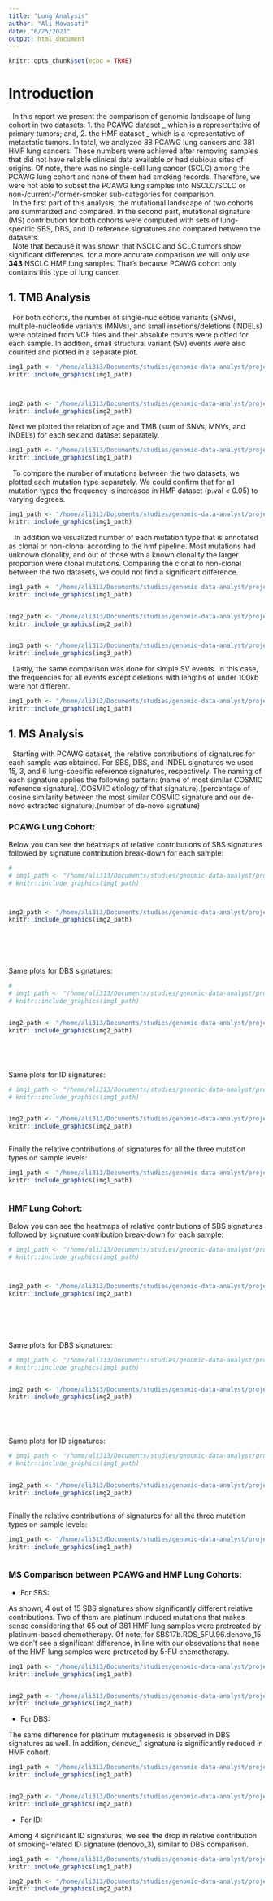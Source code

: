 ```yaml
---
title: "Lung Analysis"
author: "Ali Movasati"
date: "6/25/2021"
output: html_document
---
```


```r
knitr::opts_chunk$set(echo = TRUE)
```

# Introduction

|   In this report we present the comparison of genomic landscape of lung cohort in two datasets: 1. the PCAWG dataset _ which is a representative of primary tumors; and, 2. the HMF dataset _ which is a representative of metastatic tumors. In total, we analyzed 88 PCAWG lung cancers and 381 HMF lung cancers. These numbers were achieved after removing samples that did not have reliable clinical data available or had dubious sites of origins. Of note, there was no single-cell lung cancer (SCLC) among the PCAWG lung cohort and none of them had smoking records. Therefore, we were not able to subset the PCAWG lung samples into NSCLC/SCLC or non-/current-/former-smoker sub-categories for comparison.


|   In the first part of this analysis, the mutational landscape of two cohorts are summarized and compared. In the second part, mutational signature (MS) contribution for both cohorts were computed with sets of lung-specific SBS, DBS, and ID reference signatures and compared between the datasets.


|   Note that because it was shown that NSCLC and SCLC tumors show significant differences, for a more accurate comparison we will only use **343** NSCLC HMF lung samples. That's because PCAWG cohort only contains this type of lung cancer.

## 1. TMB Analysis

|   For both cohorts, the number of single-nucleotide variants (SNVs), multiple-nucleotide variants (MNVs), and small insetions/deletions (INDELs) were obtained from VCF files and their absolute counts were plotted for each sample. In addition, small structural variant (SV) events were also counted and plotted in a separate plot. 



```r


img1_path <- "/home/ali313/Documents/studies/genomic-data-analyst/projects/lung-project/pics-synced/jpg/mut-count-per-sample-pcawg-1.jpg"
knitr::include_graphics(img1_path)



img2_path <- "/home/ali313/Documents/studies/genomic-data-analyst/projects/lung-project/pics-synced/jpg/mut-count-per-sample-nsc-1.jpg"
knitr::include_graphics(img2_path)


```





Next we plotted the relation of age and TMB (sum of SNVs, MNVs, and INDELs) for each sex and dataset separately. 




```r


img1_path <- "/home/ali313/Documents/studies/genomic-data-analyst/projects/lung-project/pics-synced/jpg/age-tmb-nsc-1.jpg"
knitr::include_graphics(img1_path)


```

|   To compare the number of mutations between the two datasets, we plotted each mutation type separately. We could confirm that for all mutation types the frequency is increased in HMF dataset (p.val < 0.05) to varying degrees.


```r


img1_path <- "/home/ali313/Documents/studies/genomic-data-analyst/projects/lung-project/pics-synced/jpg/tmb-boxplots-nsc-1.jpg"
knitr::include_graphics(img1_path)


```




|    In addition we visualized number of each mutation type that is annotated as clonal or non-clonal according to the hmf pipeline. Most mutations had unknown clonality, and out of those with a known clonality the larger proportion were clonal mutations. Comparing the clonal to non-clonal between the two datasets, we could not find a significant difference.

```r


img1_path <- "/home/ali313/Documents/studies/genomic-data-analyst/projects/lung-project/pics-synced/jpg/clonality_plot_summary_pcawg-1.jpg"
knitr::include_graphics(img1_path)


img2_path <- "/home/ali313/Documents/studies/genomic-data-analyst/projects/lung-project/pics-synced/jpg/clonality-plot-summary-hmf-nsc-1.jpg"
knitr::include_graphics(img2_path)


img3_path <- "/home/ali313/Documents/studies/genomic-data-analyst/projects/lung-project/pics-synced/jpg/clonality-plot-nsc-1.jpg"
knitr::include_graphics(img3_path)

```



|   Lastly, the same comparison was done for simple SV events. In this case, the frequencies for all events except deletions with lengths of under 100kb were not different.



```r


img1_path <- "/home/ali313/Documents/studies/genomic-data-analyst/projects/lung-project/pics-synced/jpg/sv-boxplots2-nsc-1.jpg"
knitr::include_graphics(img1_path)


```




## 1. MS Analysis

|   Starting with PCAWG dataset, the relative contributions of signatures for each sample was obtained. For SBS, DBS, and INDEL signatures we used 15, 3, and 6 lung-specific reference signatures, respectively. The naming of each signature applies the following pattern: (name of most similar COSMIC reference signature).(COSMIC etiology of that signature).(percentage of cosine similarity between the most similar COSMIC signature and our de-novo extracted signature).(number of de-novo signature)


### PCAWG Lung Cohort:

Below you can see the heatmaps of relative contributions of SBS signatures followed by signature contribution break-down for each sample: 


```r

# 
# img1_path <- "/home/ali313/Documents/studies/genomic-data-analyst/projects/lung-project/pics-synced/jpg/sbs-rel-cont-stacked-heatmap-pcawg-1.jpg"
# knitr::include_graphics(img1_path)



img2_path <- "/home/ali313/Documents/studies/genomic-data-analyst/projects/lung-project/pics-synced/jpg/sbs-rel-cont-stacked-barplot.pcawg-1.jpg"
knitr::include_graphics(img2_path)







```


Same plots for DBS signatures: 

```r



# 
# img1_path <- "/home/ali313/Documents/studies/genomic-data-analyst/projects/lung-project/pics-synced/jpg/dbs-rel-cont-stacked-heatmap-pcawg-1.jpg"
# knitr::include_graphics(img1_path)


img2_path <- "/home/ali313/Documents/studies/genomic-data-analyst/projects/lung-project/pics-synced/jpg/dbs-rel-cont-stacked-barplot.pcawg-1.jpg"
knitr::include_graphics(img2_path)






```


Same plots for ID signatures:


```r



# img1_path <- "/home/ali313/Documents/studies/genomic-data-analyst/projects/lung-project/pics-synced/jpg/id-rel-cont-stacked-heatmap-pcawg-1.jpg"
# knitr::include_graphics(img1_path)


img2_path <- "/home/ali313/Documents/studies/genomic-data-analyst/projects/lung-project/pics-synced/jpg/id-rel-cont-stacked-barplot.pcawg-1.jpg"
knitr::include_graphics(img2_path)



```



Finally the relative contributions of signatures for all the three mutation types on sample levels:




```r



img1_path <- "/home/ali313/Documents/studies/genomic-data-analyst/projects/lung-project/pics-synced/jpg/combined-rel-cont-stacked-barplots.pcawg-1.jpg"
knitr::include_graphics(img1_path)



```



### HMF Lung Cohort:



Below you can see the heatmaps of relative contributions of SBS signatures followed by signature contribution break-down for each sample: 


```r


# img1_path <- "/home/ali313/Documents/studies/genomic-data-analyst/projects/lung-project/pics-synced/jpg/sbs-rel-cont-stacked-heatmap-hmf-1.jpg"
# knitr::include_graphics(img1_path)



img2_path <- "/home/ali313/Documents/studies/genomic-data-analyst/projects/lung-project/pics-synced/jpg/sbs-rel-cont-stacked-barplot-nsc.hmf-1.jpg"
knitr::include_graphics(img2_path)







```


Same plots for DBS signatures: 

```r




# img1_path <- "/home/ali313/Documents/studies/genomic-data-analyst/projects/lung-project/pics-synced/jpg/dbs-rel-cont-stacked-heatmap-hmf-1.jpg"
# knitr::include_graphics(img1_path)


img2_path <- "/home/ali313/Documents/studies/genomic-data-analyst/projects/lung-project/pics-synced/jpg/dbs-rel-cont-stacked-barplot-nsc.hmf-1.jpg"
knitr::include_graphics(img2_path)






```


Same plots for ID signatures:


```r



# img1_path <- "/home/ali313/Documents/studies/genomic-data-analyst/projects/lung-project/pics-synced/jpg/id-rel-cont-stacked-heatmap-hmf-1.jpg"
# knitr::include_graphics(img1_path)


img2_path <- "/home/ali313/Documents/studies/genomic-data-analyst/projects/lung-project/pics-synced/jpg/id-rel-cont-stacked-barplot-nsc.hmf-1.jpg"
knitr::include_graphics(img2_path)



```



Finally the relative contributions of signatures for all the three mutation types on sample levels:




```r



img1_path <- "/home/ali313/Documents/studies/genomic-data-analyst/projects/lung-project/pics-synced/jpg/combined-rel-cont-stacked-barplots-nsc.hmf-1.jpg"
knitr::include_graphics(img1_path)



```


### MS Comparison between PCAWG and HMF Lung Cohorts:




- For SBS:

As shown, 4 out of 15 SBS signatures show significantly different relative contributions. Two of them are platinum induced mutations that makes sense considering that 65 out of 381 HMF lung samples were pretreated by platinum-based chemotherapy. Of note, for SBS17b.ROS_5FU.96.denovo_15 we don't see a significant difference, in line with our obsevations that none of the HMF lung samples were pretreated by 5-FU chemotherapy.

```r



img1_path <- "/home/ali313/Documents/studies/genomic-data-analyst/projects/lung-project/pics-synced/jpg/sbs-comparison-relative-contribution-nsc-1.jpg"
knitr::include_graphics(img1_path)


img2_path <- "/home/ali313/Documents/studies/genomic-data-analyst/projects/lung-project/pics-synced/jpg/sbs-comparison-absolute-contribution-nsc-1.jpg"
knitr::include_graphics(img2_path)


```



- For DBS:


The same difference for platinum mutagenesis is observed in DBS signatures as well. In addition, denovo_1 signature is significantly reduced in HMF cohort.

```r



img1_path <- "/home/ali313/Documents/studies/genomic-data-analyst/projects/lung-project/pics-synced/jpg/dbs-comparison-relative-contribution-nsc-1.jpg"
knitr::include_graphics(img1_path)


img2_path <- "/home/ali313/Documents/studies/genomic-data-analyst/projects/lung-project/pics-synced/jpg/dbs-comparison-absolute-contribution-nsc-1.jpg"
knitr::include_graphics(img2_path)


```




- For ID:


Among 4 significant ID signatures, we see the drop in relative contribution of smoking-related ID signature (denovo_3), similar to DBS comparison.

```r



img1_path <- "/home/ali313/Documents/studies/genomic-data-analyst/projects/lung-project/pics-synced/jpg/id-comparison-relative-contribution-nsc-1.jpg"
knitr::include_graphics(img1_path)

img2_path <- "/home/ali313/Documents/studies/genomic-data-analyst/projects/lung-project/pics-synced/jpg/id-comparison-absolute-contribution-nsc-1.jpg"
knitr::include_graphics(img2_path)


```